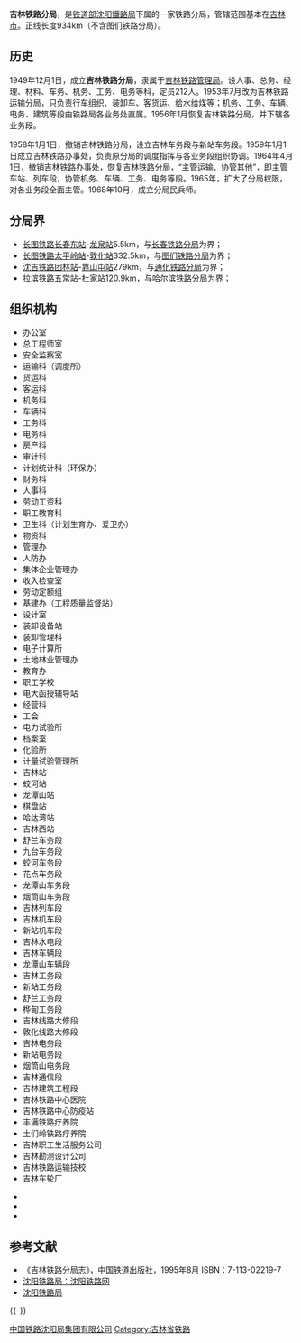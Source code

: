 {{refimprove|time=2015-04-06T01:25:53+00:00}}
{{Infobox China railway bureau
|铁路局名称=吉林铁路分局
|图片=
|图片介紹=
|铁路局拼音= 
|英文名称= 
|成立时间=
|撤销时间=
|铁路局位置=吉林市中康路5号
|坐标=
|归属=[[沈阳铁路局|沈阳铁路局]]
|管辖范围= 吉林市铁路
}}'''吉林铁路分局'''，是[[中华人民共和国铁道部|铁道部]][[沈阳鐵路局|沈阳鐵路局]]下属的一家铁路分局，管辖范围基本在[[吉林市|吉林市]]。正线长度934km（不含图们铁路分局）。

==历史== 
1949年12月1日，成立'''吉林铁路分局'''，隶属于[[吉林铁路管理局|吉林铁路管理局]]。设人事、总务、经理、材料、车务、机务、工务、电务等科，定员212人。1953年7月改为吉林铁路运输分局，只负责行车组织、装卸车、客货运、给水给煤等；机务、工务、车辆、电务、建筑等段由铁路局各业务处直属。1956年1月恢复吉林铁路分局，并下辖各业务段。

1958年1月1日，撤销吉林铁路分局，设立吉林车务段与新站车务段。1959年1月1日成立吉林铁路办事处，负责原分局的调度指挥与各业务段组织协调。1964年4月1日，撤销吉林铁路办事处，恢复吉林铁路分局，“主管运输、协管其他”，即主管车站、列车段，协管机务、车辆、工务、电务等段。1965年，扩大了分局权限，对各业务段全面主管。1968年10月，成立分局民兵师。
==分局界==
*[[长图铁路|长图铁路]][[长春东站|长春东站]]-[[龙泉站|龙泉站]]5.5km，与[[长春铁路分局|长春铁路分局]]为界；
*[[长图铁路|长图铁路]][[太平岭站|太平岭站]]-[[敦化站|敦化站]]332.5km，与[[图们铁路分局|图们铁路分局]]为界；
*[[沈吉铁路|沈吉铁路]][[团林站|团林站]]-[[靠山屯站|靠山屯站]]279km，与[[通化铁路分局|通化铁路分局]]为界；
*[[拉滨铁路|拉滨铁路]][[五常站|五常站]]-[[杜家站|杜家站]]120.9km，与[[哈尔滨铁路分局|哈尔滨铁路分局]]为界；
==组织机构==
*办公室
*总工程师室
*安全监察室
*运输科（调度所）
*货运科
*客运科
*机务科
*车辆科
*工务科
*电务科
*房产科
*审计科
*计划统计科（环保办）
*财务科
*人事科
*劳动工资科
*职工教育科
*卫生科（计划生育办、爱卫办）
*物资科
*管理办
*人防办
*集体企业管理办
*收入检查室
*劳动定额组
*基建办（工程质量监督站）
*设计室
*装卸设备站
*装卸管理科
*电子计算所
*土地林业管理办
*教育办
*职工学校
*电大函授辅导站
*经营科
*工会
*电力试验所
*档案室
*化验所
*计量试验管理所
*吉林站
*蛟河站
*龙潭山站
*棋盘站
*哈达湾站
*吉林西站
*舒兰车务段
*九台车务段
*蛟河车务段
*花点车务段
*龙潭山车务段
*烟筒山车务段
*吉林列车段
*吉林机车段
*新站机车段
*吉林水电段
*吉林车辆段
*龙潭山车辆段
*吉林工务段
*新站工务段
*舒兰工务段
*桦甸工务段
*吉林线路大修段
*敦化线路大修段
*吉林电务段
*新站电务段
*烟筒山电务段
*吉林通信段
*吉林建筑工程段
*吉林铁路中心医院
*吉林铁路中心防疫站
*丰满铁路疗养院
*土们岭铁路疗养院
*吉林职工生活服务公司
*吉林勘测设计公司
*吉林铁路运输技校
*吉林车轮厂

*
*
*

== 参考文献 ==
{{Reflist}}
* 《吉林铁路分局志》，中国铁道出版社，1995年8月 ISBN：7-113-02219-7 
* [https://web.archive.org/web/20150411105603/http://www.sytlw.com/ 沈阳铁路局：沈阳铁路网]
* [http://www.sronline.com.cn/ 沈阳铁路局]{{Wayback|url=http://www.sronline.com.cn/ |date=20100312040802 }} 

{{-}}

{{沈阳铁路局}}


[[Category:中国铁路沈阳局集团有限公司|]]
[[Category:吉林省铁路|Category:吉林省铁路]]